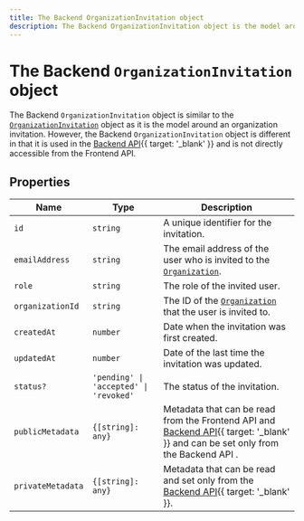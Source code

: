 ```yaml
---
title: The Backend OrganizationInvitation object
description: The Backend OrganizationInvitation object is the model around an organization invitation.
---
```


# The Backend `OrganizationInvitation` object

The Backend `OrganizationInvitation` object is similar to the [`OrganizationInvitation`](/docs/references/javascript/organization-invitation) object as it is the model around an organization invitation. However, the Backend `OrganizationInvitation` object is different in that it is used in the [Backend API](/docs/reference/backend-api/tag/Organization-Invitations#operation/CreateOrganizationInvitation){{ target: '_blank' }} and is not directly accessible from the Frontend API.

## Properties

| Name | Type | Description |
| - | - | - |
| `id` | `string` | A unique identifier for the invitation. |
| `emailAddress` | `string` | The email address of the user who is invited to the [`Organization`](/docs/references/backend/types/backend-organization). |
| `role` | `string` | The role of the invited user. |
| `organizationId` | `string` | The ID of the [`Organization`](/docs/references/backend/types/backend-organization) that the user is invited to. |
| `createdAt` | `number` | Date when the invitation was first created. |
| `updatedAt` | `number` | Date of the last time the invitation was updated. |
| `status?` | `'pending' \| 'accepted' \| 'revoked'` | The status of the invitation. |
| `publicMetadata` | `{[string]: any}` | Metadata that can be read from the Frontend API and [Backend API](/docs/reference/backend-api){{ target: '_blank' }} and can be set only from the Backend API . |
| `privateMetadata` | `{[string]: any}` | Metadata that can be read and set only from the [Backend API](/docs/reference/backend-api){{ target: '_blank' }}. |
